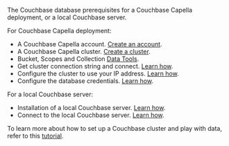 The Couchbase database prerequisites for a Couchbase Capella deployment, or a local Couchbase server.

For Couchbase Capella deployment:

- A Couchbase Capella account. [Create an account](https://docs.couchbase.com/cloud/get-started/create-account.html).
- A Couchbase Capella cluster. [Create a cluster](https://docs.couchbase.com/cloud/clusters/create-database.html).
- Bucket, Scopes and Collection [Data Tools](https://docs.couchbase.com/cloud/clusters/data-service/about-buckets-scopes-collections.html).
- Get cluster connection string and connect. [Learn how](https://docs.couchbase.com/cloud/get-started/connect.html).
- Configure the cluster to use your IP address. [Learn how](https://docs.couchbase.com/cloud/clusters/allow-ip-address.html).
- Configure the database credentials. [Learn how](https://docs.couchbase.com/cloud/clusters/manage-database-users.html).

For a local Couchbase server:

- Installation of a local Couchbase server. [Learn how](https://docs.couchbase.com/server/current/getting-started/start-here.html).
- Connect to the local Couchbase server. [Learn how](https://docs.couchbase.com/server/current/guides/connect.html).

To learn more about how to set up a Couchbase cluster and play with data, refer to this [tutorial](https://developer.couchbase.com/tutorial-quickstart-flask-python).